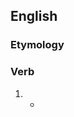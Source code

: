 ==English==

===Etymology===
{{suffix|en|delight|eth|nocat=1}}

===Verb===
{{head|en|verb form}}

# {{en-archaic third-person singular of|delight}}
#* {{RQ:King James Version|Psalms|112|1|passage=Praise ye the {{smallcaps|Lord}}. Blessed is the man that feareth the {{smallcaps|Lord}}, that '''delighteth''' greatly in his commandments.}}